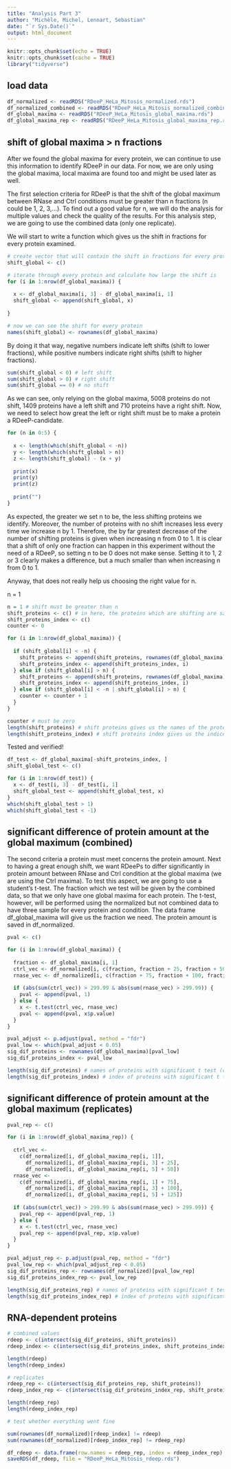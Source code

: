```yaml
---
title: "Analysis Part 3"
author: "Michèle, Michel, Lennart, Sebastian"
date: "`r Sys.Date()`"
output: html_document
---
```


```r
knitr::opts_chunk$set(echo = TRUE)
knitr::opts_chunk$set(cache = TRUE)
library("tidyverse")
```

## load data

```r
df_normalized <- readRDS("RDeeP_HeLa_Mitosis_normalized.rds")
df_normalized_combined <- readRDS("RDeeP_HeLa_Mitosis_normalized_combined.rds")
df_global_maxima <- readRDS("RDeeP_HeLa_Mitosis_global_maxima.rds")
df_global_maxima_rep <- readRDS("RDeeP_HeLa_Mitosis_global_maxima_rep.rds")
```

## shift of global maxima > n fractions

After we found the global maxima for every protein, we can continue to use this information to identify RDeeP in our data. For now, we are only using the global maxima, local maxima are found too and might be used later as well.

The first selection criteria for RDeeP is that the shift of the global maximum between RNase and Ctrl conditions must be greater than n fractions (n could be 1, 2, 3,...). To find out a good value for n, we will do the analysis for multiple values and check the quality of the results. For this analysis step, we are going to use the combined data (only one replicate).

We will start to write a function which gives us the shift in fractions for every protein examined.

```r
# create vector that will contain the shift in fractions for every protein
shift_global <- c()

# iterate through every protein and calculate how large the shift is
for (i in 1:nrow(df_global_maxima)) {
  
  x <- df_global_maxima[i, 3] - df_global_maxima[i, 1]
  shift_global <- append(shift_global, x)
  
}

# now we can see the shift for every protein
names(shift_global) <- rownames(df_global_maxima)
```

By doing it that way, negative numbers indicate left shifts (shift to lower fractions), while positive numbers indicate right shifts (shift to higher fractions).

```r
sum(shift_global < 0) # left shift
sum(shift_global > 0) # right shift 
sum(shift_global == 0) # no shift
```

As we can see, only relying on the global maxima, 5008 proteins do not shift, 1409 proteins have a left shift and 710 proteins have a right shift. Now, we need to select how great the left or right shift must be to make a protein a RDeeP-candidate.

```r
for (n in 0:5) {
  
  x <- length(which(shift_global < -n))
  y <- length(which(shift_global > n))
  z <- length(shift_global) - (x + y)
  
  print(x)
  print(y)
  print(z)
  
  print("")
}
```

As expected, the greater we set n to be, the less shifting proteins we identify. Moreover, the number of proteins with no shift increases less every time we increase n by 1. Therefore, the by far greatest decrease of the number of shifting proteins is given when increasing n from 0 to 1. It is clear that a shift of only one fraction can happen in this experiment without the need of a RDeeP, so setting n to be 0 does not make sense. Setting it to 1, 2 or 3 clearly makes a difference, but a much smaller than when increasing n from 0 to 1. 

Anyway, that does not really help us choosing the right value for n. 

n = 1
```r
n = 1 # shift must be greater than n
shift_proteins <- c() # in here, the proteins which are shifting are saved
shift_proteins_index <- c()
counter <- 0

for (i in 1:nrow(df_global_maxima)) {
  
  if (shift_global[i] < -n) {
    shift_proteins <- append(shift_proteins, rownames(df_global_maxima)[i])
    shift_proteins_index <- append(shift_proteins_index, i)
  } else if (shift_global[i] > n) {
    shift_proteins <- append(shift_proteins, rownames(df_global_maxima)[i])
    shift_proteins_index <- append(shift_proteins_index, i)
  } else if (shift_global[i] < -n | shift_global[i] > n) {
    counter <- counter + 1
  } 
}

counter # must be zero
length(shift_proteins) # shift proteins gives us the names of the proteins which shift more than 1 fraction
length(shift_proteins_index) # shift proteins index gives us the indices of the shifting proteins
```

Tested and verified!
```r
df_test <- df_global_maxima[-shift_proteins_index, ]
shift_global_test <- c()

for (i in 1:nrow(df_test)) {
  x <- df_test[i, 3] - df_test[i, 1]
  shift_global_test <- append(shift_global_test, x)
}
which(shift_global_test > 1)
which(shift_global_test < -1)
```

## significant difference of protein amount at the global maximum (combined)

The second criteria a protein must meet concerns the protein amount. Next to having a great enough shift, we want RDeePs to differ significantly in protein amount between RNase and Ctrl condition at the global maxima (we are using the Ctrl maxima). To test this aspect, we are going to use a student's t-test. The fraction which we test will be given by the combined data, so that we only have one global maxima for each protein. The t-test, however, will be performed using the normalized but not combined data to have three sample for every protein and condition.
The data frame df_global_maxima will give us the fraction we need. The protein amount is saved in df_normalized.

```r
pval <- c()

for (i in 1:nrow(df_global_maxima)) {
  
  fraction <- df_global_maxima[i, 1]
  ctrl_vec <- df_normalized[i, c(fraction, fraction + 25, fraction + 50)]
  rnase_vec <- df_normalized[i, c(fraction + 75, fraction + 100, fraction + 125)]
  
  if (abs(sum(ctrl_vec)) > 299.99 & abs(sum(rnase_vec) > 299.99)) {
    pval <- append(pval, 1)
  } else {
    x <- t.test(ctrl_vec, rnase_vec)
    pval <- append(pval, x$p.value)
  }
}

pval_adjust <- p.adjust(pval, method = "fdr")
pval_low <- which(pval_adjust < 0.05)
sig_dif_proteins <- rownames(df_global_maxima)[pval_low]
sig_dif_proteins_index <- pval_low

length(sig_dif_proteins) # names of proteins with significant t test (combined values)
length(sig_dif_proteins_index) # index of proteins with significant t test (combined values)
```

## significant difference of protein amount at the global maximum (replicates)

```r
pval_rep <- c()

for (i in 1:nrow(df_global_maxima_rep)) {
  
  ctrl_vec <-
    c(df_normalized[i, df_global_maxima_rep[i, 1]],
      df_normalized[i, df_global_maxima_rep[i, 3] + 25],
      df_normalized[i, df_global_maxima_rep[i, 5] + 50])
  rnase_vec <-
    c(df_normalized[i, df_global_maxima_rep[i, 1] + 75],
      df_normalized[i, df_global_maxima_rep[i, 3] + 100],
      df_normalized[i, df_global_maxima_rep[i, 5] + 125])
  
  if (abs(sum(ctrl_vec)) > 299.99 & abs(sum(rnase_vec) > 299.99)) {
    pval_rep <- append(pval_rep, 1)
  } else {
    x <- t.test(ctrl_vec, rnase_vec)
    pval_rep <- append(pval_rep, x$p.value)
  }
}

pval_adjust_rep <- p.adjust(pval_rep, method = "fdr")
pval_low_rep <- which(pval_adjust_rep < 0.05)
sig_dif_proteins_rep <- rownames(df_normalized)[pval_low_rep]
sig_dif_proteins_index_rep <- pval_low_rep

length(sig_dif_proteins_rep) # names of proteins with significant t test (replicate values)
length(sig_dif_proteins_index_rep) # index of proteins with significant t test (replicate values)
```

## RNA-dependent proteins

```r
# combined values
rdeep <- c(intersect(sig_dif_proteins, shift_proteins))
rdeep_index <- c(intersect(sig_dif_proteins_index, shift_proteins_index))

length(rdeep)
length(rdeep_index)

# replicates
rdeep_rep <- c(intersect(sig_dif_proteins_rep, shift_proteins))
rdeep_index_rep <- c(intersect(sig_dif_proteins_index_rep, shift_proteins_index))

length(rdeep_rep)
length(rdeep_index_rep)
```

```r
# test whether everything went fine

sum(rownames(df_normalized)[rdeep_index] != rdeep)
sum(rownames(df_normalized)[rdeep_index_rep] != rdeep_rep)
```

```r
df_rdeep <- data.frame(row.names = rdeep_rep, index = rdeep_index_rep)
saveRDS(df_rdeep, file = "RDeeP_HeLa_Mitosis_rdeep.rds")
```















